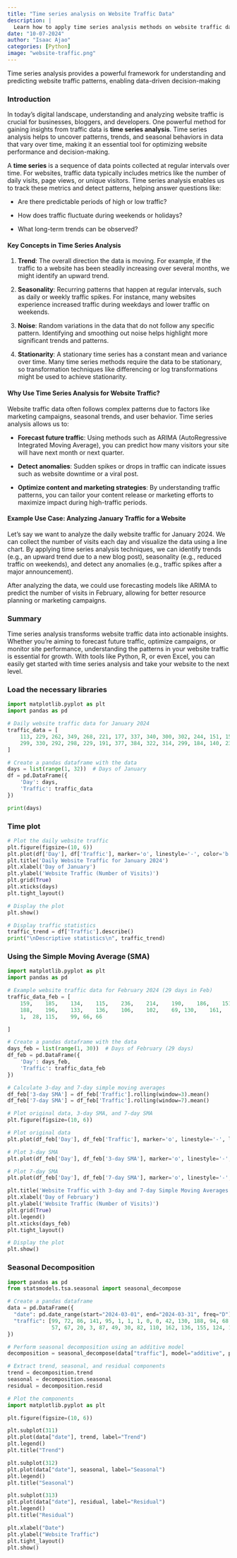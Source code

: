 ```yaml
---
title: "Time series analysis on Website Traffic Data"
description: |
  Learn how to apply time series analysis methods on website traffic datasets.
date: "10-07-2024"
author: "Isaac Ajao"
categories: [Python]
image: "website-traffic.png"
---
```


Time series analysis provides a powerful framework for understanding and predicting website traffic patterns, enabling data-driven decision-making

### Introduction

In today’s digital landscape, understanding and analyzing website traffic is crucial for businesses, bloggers, and developers. One powerful method for gaining insights from traffic data is **time series analysis**. Time series analysis helps to uncover patterns, trends, and seasonal behaviors in data that vary over time, making it an essential tool for optimizing website performance and decision-making.

A **time series** is a sequence of data points collected at regular intervals over time. For websites, traffic data typically includes metrics like the number of daily visits, page views, or unique visitors. Time series analysis enables us to track these metrics and detect patterns, helping answer questions like:

- Are there predictable periods of high or low traffic?

- How does traffic fluctuate during weekends or holidays?

- What long-term trends can be observed?

#### Key Concepts in Time Series Analysis

1. **Trend**: The overall direction the data is moving. For example, if the traffic to a website has been steadily increasing over several months, we might identify an upward trend.

2. **Seasonality**: Recurring patterns that happen at regular intervals, such as daily or weekly traffic spikes. For instance, many websites experience increased traffic during weekdays and lower traffic on weekends.

3. **Noise**: Random variations in the data that do not follow any specific pattern. Identifying and smoothing out noise helps highlight more significant trends and patterns.

4. **Stationarity**: A stationary time series has a constant mean and variance over time. Many time series methods require the data to be stationary, so transformation techniques like differencing or log transformations might be used to achieve stationarity.

#### Why Use Time Series Analysis for Website Traffic?

Website traffic data often follows complex patterns due to factors like marketing campaigns, seasonal trends, and user behavior. Time series analysis allows us to:

- **Forecast future traffic**: Using methods such as ARIMA (AutoRegressive Integrated Moving Average), you can predict how many visitors your site will have next month or next quarter.

- **Detect anomalies**: Sudden spikes or drops in traffic can indicate issues such as website downtime or a viral post.

- **Optimize content and marketing strategies**: By understanding traffic patterns, you can tailor your content release or marketing efforts to maximize impact during high-traffic periods.

#### Example Use Case: Analyzing January Traffic for a Website

Let’s say we want to analyze the daily website traffic for January 2024. We can collect the number of visits each day and visualize the data using a line chart. By applying time series analysis techniques, we can identify trends (e.g., an upward trend due to a new blog post), seasonality (e.g., reduced traffic on weekends), and detect any anomalies (e.g., traffic spikes after a major announcement).

After analyzing the data, we could use forecasting models like ARIMA to predict the number of visits in February, allowing for better resource planning or marketing campaigns.

### Summary

Time series analysis transforms website traffic data into actionable insights. Whether you’re aiming to forecast future traffic, optimize campaigns, or monitor site performance, understanding the patterns in your website traffic is essential for growth. With tools like Python, R, or even Excel, you can easily get started with time series analysis and take your website to the next level.


### Load the necessary libraries

```python
import matplotlib.pyplot as plt
import pandas as pd

# Daily website traffic data for January 2024
traffic_data = [
    113, 229, 262, 349, 268, 221, 177, 337, 340, 300, 302, 244, 151, 155, 320,
    299, 330, 292, 298, 229, 191, 377, 384, 322, 314, 299, 184, 140, 230, 232, 194
]
```


```python
# Create a pandas dataframe with the data
days = list(range(1, 32))  # Days of January
df = pd.DataFrame({
    'Day': days,
    'Traffic': traffic_data
})

print(days)
```
### Time plot

```python
# Plot the daily website traffic
plt.figure(figsize=(10, 6))
plt.plot(df['Day'], df['Traffic'], marker='o', linestyle='-', color='b')
plt.title('Daily Website Traffic for January 2024')
plt.xlabel('Day of January')
plt.ylabel('Website Traffic (Number of Visits)')
plt.grid(True)
plt.xticks(days)
plt.tight_layout()

# Display the plot
plt.show()

# Display traffic statistics
traffic_trend = df['Traffic'].describe()
print("\nDescriptive statistics\n", traffic_trend)
```

### Using the Simple Moving Average (SMA)

```python
import matplotlib.pyplot as plt
import pandas as pd

# Example website traffic data for February 2024 (29 days in Feb)
traffic_data_feb = [
    159,	185,	134,	115,	236,	214,	190,	186,	151,	140,	126,
    188,	196,	133,	136,	106,	102,	69,	130,	161,	127,	28,	3,
    1,	28,	115,	99,	66,	66

]

# Create a pandas dataframe with the data
days_feb = list(range(1, 30))  # Days of February (29 days)
df_feb = pd.DataFrame({
    'Day': days_feb,
    'Traffic': traffic_data_feb
})

# Calculate 3-day and 7-day simple moving averages
df_feb['3-day SMA'] = df_feb['Traffic'].rolling(window=3).mean()
df_feb['7-day SMA'] = df_feb['Traffic'].rolling(window=7).mean()

# Plot original data, 3-day SMA, and 7-day SMA
plt.figure(figsize=(10, 6))

# Plot original data
plt.plot(df_feb['Day'], df_feb['Traffic'], marker='o', linestyle='-', label='Original Data', color='b')

# Plot 3-day SMA
plt.plot(df_feb['Day'], df_feb['3-day SMA'], marker='o', linestyle='-', label='3-day SMA', color='g')

# Plot 7-day SMA
plt.plot(df_feb['Day'], df_feb['7-day SMA'], marker='o', linestyle='-', label='7-day SMA', color='r')

plt.title('Website Traffic with 3-day and 7-day Simple Moving Averages (February 2024)')
plt.xlabel('Day of February')
plt.ylabel('Website Traffic (Number of Visits)')
plt.grid(True)
plt.legend()
plt.xticks(days_feb)
plt.tight_layout()

# Display the plot
plt.show()

```

### Seasonal Decomposition

```python
import pandas as pd
from statsmodels.tsa.seasonal import seasonal_decompose

# Create a pandas dataframe
data = pd.DataFrame({
  "date": pd.date_range(start="2024-03-01", end="2024-03-31", freq="D"),
  "traffic": [99, 72, 86, 141, 95, 1, 1, 1, 0, 0, 42, 130, 188, 94, 68, 
              57, 67, 20, 3, 87, 49, 30, 82, 110, 162, 136, 155, 124, 102, 103, 84]
})

# Perform seasonal decomposition using an additive model
decomposition = seasonal_decompose(data["traffic"], model="additive", period=7)

# Extract trend, seasonal, and residual components
trend = decomposition.trend
seasonal = decomposition.seasonal
residual = decomposition.resid

# Plot the components
import matplotlib.pyplot as plt

plt.figure(figsize=(10, 6))

plt.subplot(311)
plt.plot(data["date"], trend, label="Trend")
plt.legend()
plt.title("Trend")

plt.subplot(312)
plt.plot(data["date"], seasonal, label="Seasonal")
plt.legend()
plt.title("Seasonal")

plt.subplot(313)
plt.plot(data["date"], residual, label="Residual")
plt.legend()
plt.title("Residual")

plt.xlabel("Date")
plt.ylabel("Website Traffic")
plt.tight_layout()
plt.show()

```
